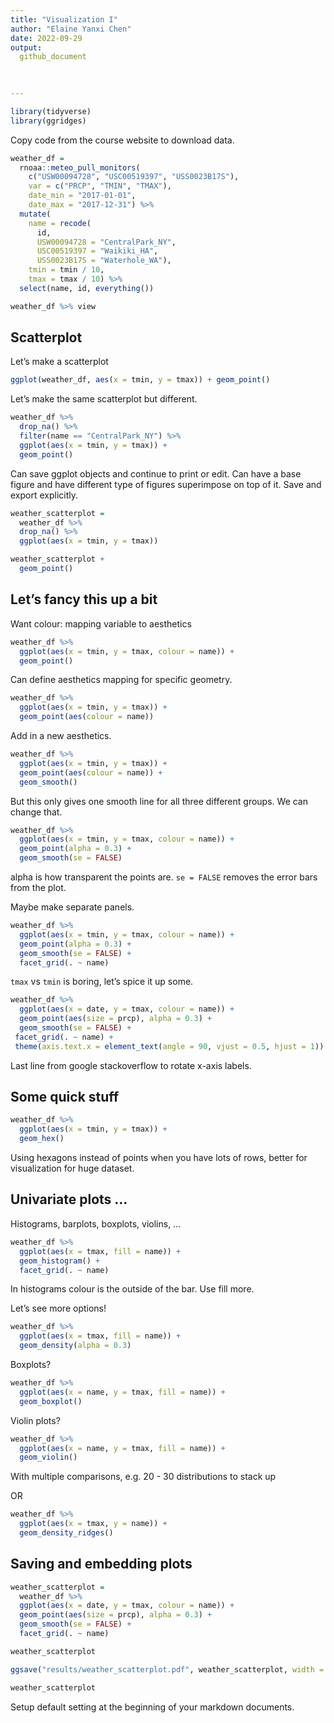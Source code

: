 ```yaml
---
title: "Visualization I"
author: "Elaine Yanxi Chen"
date: 2022-09-29
output: 
  github_document
    

    
---
```


```r
library(tidyverse)
library(ggridges)
```

Copy code from the course website to download data.

```r
weather_df = 
  rnoaa::meteo_pull_monitors(
    c("USW00094728", "USC00519397", "USS0023B17S"),
    var = c("PRCP", "TMIN", "TMAX"), 
    date_min = "2017-01-01",
    date_max = "2017-12-31") %>%
  mutate(
    name = recode(
      id, 
      USW00094728 = "CentralPark_NY", 
      USC00519397 = "Waikiki_HA",
      USS0023B17S = "Waterhole_WA"),
    tmin = tmin / 10,
    tmax = tmax / 10) %>%
  select(name, id, everything())

weather_df %>% view
```

## Scatterplot

Let's make a scatterplot

```r
ggplot(weather_df, aes(x = tmin, y = tmax)) + geom_point()
```

Let's make the same scatterplot but different.

```r
weather_df %>%
  drop_na() %>% 
  filter(name == "CentralPark_NY") %>% 
  ggplot(aes(x = tmin, y = tmax)) +
  geom_point()
```

Can save ggplot objects and continue to print or edit. Can have a base figure and have different type of figures superimpose on top of it. Save and export explicitly. 

```r
weather_scatterplot =
  weather_df %>%
  drop_na() %>% 
  ggplot(aes(x = tmin, y = tmax)) 

weather_scatterplot +
  geom_point()
```

## Let's fancy this up a bit

Want colour: mapping variable to aesthetics

```r
weather_df %>% 
  ggplot(aes(x = tmin, y = tmax, colour = name)) +
  geom_point()
```

Can define aesthetics mapping for specific geometry.

```r
weather_df %>% 
  ggplot(aes(x = tmin, y = tmax)) +
  geom_point(aes(colour = name))
```

Add in a new aesthetics.

```r
weather_df %>% 
  ggplot(aes(x = tmin, y = tmax)) +
  geom_point(aes(colour = name)) +
  geom_smooth()
```

But this only gives one smooth line for all three different groups. We can change that.

```r
weather_df %>% 
  ggplot(aes(x = tmin, y = tmax, colour = name)) +
  geom_point(alpha = 0.3) +
  geom_smooth(se = FALSE)
```

alpha is how transparent the points are.
`se = FALSE` removes the error bars from the plot.

Maybe make separate panels.

```r
weather_df %>% 
  ggplot(aes(x = tmin, y = tmax, colour = name)) +
  geom_point(alpha = 0.3) +
  geom_smooth(se = FALSE) +
  facet_grid(. ~ name)
```

`tmax` vs `tmin` is boring, let's spice it up some.

```r
weather_df %>% 
  ggplot(aes(x = date, y = tmax, colour = name)) + 
  geom_point(aes(size = prcp), alpha = 0.3) +
  geom_smooth(se = FALSE) +
 facet_grid(. ~ name) +
 theme(axis.text.x = element_text(angle = 90, vjust = 0.5, hjust = 1))
```

Last line from google stackoverflow to rotate x-axis labels. 

## Some quick stuff

```r
weather_df %>% 
  ggplot(aes(x = tmin, y = tmax)) +
  geom_hex()
```

Using hexagons instead of points when you have lots of rows, better for visualization for huge dataset. 


## Univariate plots ...

Histograms, barplots, boxplots, violins, ...

```r
weather_df %>% 
  ggplot(aes(x = tmax, fill = name)) +
  geom_histogram() +
  facet_grid(. ~ name)
```

In histograms colour is the outside of the bar. Use fill more. 

Let's see more options!

```r
weather_df %>% 
  ggplot(aes(x = tmax, fill = name)) +
  geom_density(alpha = 0.3)
```

Boxplots?

```r
weather_df %>% 
  ggplot(aes(x = name, y = tmax, fill = name)) +
  geom_boxplot()
```

Violin plots?

```r
weather_df %>% 
  ggplot(aes(x = name, y = tmax, fill = name)) +
  geom_violin()
```

With multiple comparisons, e.g. 20 - 30 distributions to stack up

OR

```r
weather_df %>% 
  ggplot(aes(x = tmax, y = name)) +
  geom_density_ridges()
```


## Saving and embedding plots

```r
weather_scatterplot =
  weather_df %>% 
  ggplot(aes(x = date, y = tmax, colour = name)) +
  geom_point(aes(size = prcp), alpha = 0.3) +
  geom_smooth(se = FALSE) +
  facet_grid(. ~ name)

weather_scatterplot

ggsave("results/weather_scatterplot.pdf", weather_scatterplot, width = 8, height = 5)
```

```r
weather_scatterplot
```

Setup default setting at the beginning of your markdown documents. 